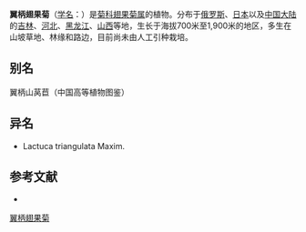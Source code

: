 {{Speciesbox
| name = 翼柄翅果菊
| status = 
| status_system = 
| image = 
| genus = Pterocypsela
| species = triangulata
| authority = (Maxim.) Shih in Act.
}}

'''翼柄翅果菊'''（[[学名|学名]]：{{lang|la|''Pterocypsela triangulata''}}）是[[菊科|菊科]][[翅果菊属|翅果菊属]]的植物。分布于[[俄罗斯|俄罗斯]]、[[日本|日本]]以及[[中国大陆|中国大陆]]的[[吉林|吉林]]、[[河北|河北]]、[[黑龙江|黑龙江]]、[[山西|山西]]等地，生长于海拔700米至1,900米的地区，多生在山坡草地、林缘和路边，目前尚未由人工引种栽培。

== 别名 ==
翼柄山莴苣（中国高等植物图鉴）

== 异名 ==
* Lactuca triangulata Maxim.

== 参考文献 ==
<div class="references-small">
* {{cite web| url =http://www.bioinfo.cn/db05/KmzwSpecies.php?action=view&id=5208| title =翼柄翅果菊| work =《中国高等植物数据库全库》| publisher =中国科学院微生物研究所| author =昆明植物研究所| accessdate =2009-02-25| deadurl =yes| archiveurl =https://web.archive.org/web/20160305030928/http://www.bioinfo.cn/db05/KmzwSpecies.php?action=view&id=5208| archivedate =2016-03-05}}
</div>
{{Taxonbar|from=Q15231728}}

[[Category:翅果菊属|翼柄翅果菊]]


{{植物小作品}}